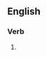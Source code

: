 ==English==

===Verb===
{{head|en|present participle}}

# {{present participle of|esquire|lang=en|nocat=1}}